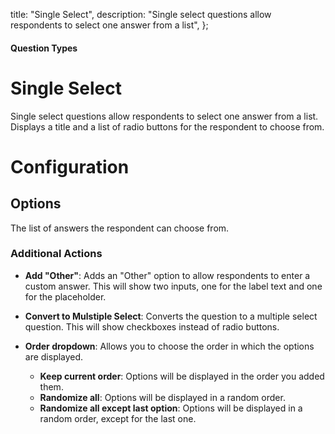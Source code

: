 
  title: "Single Select",
  description: "Single select questions allow respondents to select one answer from a list",
};

#### Question Types

# Single Select

Single select questions allow respondents to select one answer from a list. Displays a title and a list of radio buttons for the respondent to choose from.

<MdxImage
  src={SingleSelect}
  alt="Overview of Single Select question type"
  quality="100"
  className="max-w-full rounded-lg sm:max-w-3xl"
/>

# Configuration

## Options

The list of answers the respondent can choose from.

### Additional Actions

- **Add "Other"**: Adds an "Other" option to allow respondents to enter a custom answer. This will show two inputs, one for the label text and one for the placeholder.

- **Convert to Mulstiple Select**: Converts the question to a multiple select question. This will show checkboxes instead of radio buttons.

- **Order dropdown**: Allows you to choose the order in which the options are displayed.
  - **Keep current order**: Options will be displayed in the order you added them.
  - **Randomize all**: Options will be displayed in a random order.
  - **Randomize all except last option**: Options will be displayed in a random order, except for the last one.
